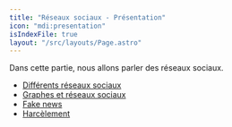 ```yaml
---
title: "Réseaux sociaux - Présentation"
icon: "mdi:presentation"
isIndexFile: true
layout: "/src/layouts/Page.astro"
---
```


Dans cette partie, nous allons parler des réseaux sociaux.
- [Différents réseaux sociaux](differents-reseaux-sociaux)
- [Graphes et réseaux sociaux](graphes-reseaux-sociaux)
- [Fake news](fake-news)
- [Harcèlement](harcelement)
